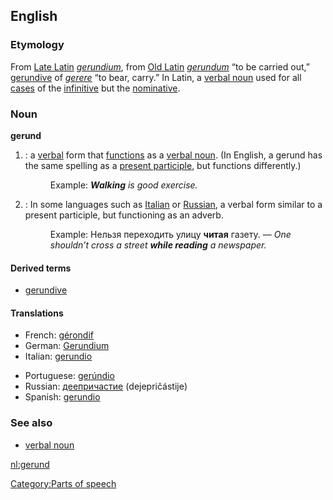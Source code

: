 ==English==
===Etymology===
From [[Late Latin]] ''[[gerundium]]'', from [[Old Latin]] ''[[gerundum]]'' “to be carried out,” [[gerundive]] of ''[[gerere]]'' “to bear, carry.” In Latin, a [[verbal noun]] used for all [[case]]s of the [[infinitive]] but the [[nominative]].

===Noun===
{{wikipedia}}
'''gerund'''

#{{grammar}}: a [[verbal]] form that [[function]]s as a [[verbal noun]]. (In English, a gerund has the same spelling as a [[present participle]], but functions differently.)
#:Example: '''''Walking''' is good exercise.''
#{{grammar}}: In some languages such as [[Italian]] or [[Russian]], a verbal form similar to a present participle, but functioning as an adverb.
#:Example: Нельзя переходить улицу '''читая''' газету. — ''One shouldn’t cross a street '''while reading''' a newspaper.''

====Derived terms====
*[[gerundive]] {{pos_a}}

====Translations====
{{top}}
*French: [[gérondif]] {{m}}
*German: [[Gerundium]] {{n}}
*Italian: [[gerundio]] {{m}}
{{mid}}
*Portuguese: [[gerúndio]] {{m}}
*Russian: [[деепричастие]] (dejepričástije) {{n}}
*Spanish: [[gerundio]] {{m}}
{{bottom}}

===See also===
*[[verbal noun]]

[[Category:Parts of speech]]

[[nl:gerund]]